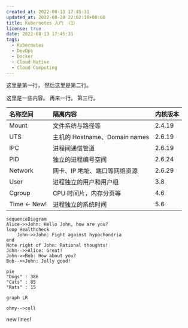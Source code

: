 ```yaml
---
created_at: 2022-08-13 17:45:31
updated_at: 2022-08-20 22:02:18+08:00
title: Kubernetes 入门 （1）
license: true
date: 2022-08-13 17:45:31
tags:
  - Kubernetes
  - DevOps
  - Docker
  - Cloud Native
  - Cloud Computing
---
```


这里是第一行，
然后这里是第二行。

这里是一些内容。
再来一行。
第三行。

<License />

| 名称空间      | 隔离内容                      | 内核版本 |
| :------------ | :---------------------------- | :------- |
| Mount         | 文件系统与路径等              | 2.4.19   |
| UTS           | 主机的 Hostname、Domain names | 2.6.19   |
| IPC           | 进程间通信管道                | 2.6.19   |
| PID           | 独立的进程编号空间            | 2.6.24   |
| Network       | 网卡、IP 地址、端口等网络资源 | 2.6.29   |
| User          | 进程独立的用户和用户组        | 3.8      |
| Cgroup        | CPU 时间片，内存分页等        | 4.6      |
| Time \<- New! | 进程独立的系统时间            | 5.6      |

```mermaid
sequenceDiagram
Alice->>John: Hello John, how are you?
loop Healthcheck
    John->>John: Fight against hypochondria
end
Note right of John: Rational thoughts!
John-->>Alice: Great!
John->>Bob: How about you?
Bob-->>John: Jolly good!
```

```mermaid
pie
"Dogs" : 386
"Cats" : 85
"Rats" : 15
```

```mermaid
graph LR

ohmy-->coll

```

new lines!
